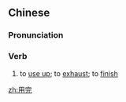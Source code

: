 ==Chinese==
{{zh-forms}}

===Pronunciation===
{{zh-pron
|m=yòngwán
|c=jung6 jyun4
|h=pfs=yung-vàn
|mn=ēng-oân
|cat=v
}}

===Verb===
{{zh-verb}}

# to [[use up]]; to [[exhaust]]; to [[finish]]

[[zh:用完]]